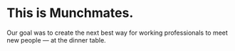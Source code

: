 
# This is Munchmates. 

Our goal was to create the next best way for working professionals to meet new people — at the dinner table.

